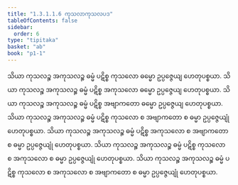 ```yaml
---
title: "1.3.1.1.6 ကုသလာကုသလပဒ"
tableOfContents: false
sidebar:
  order: 6
type: "tipitaka"
basket: "ab"
book: "p1-1"
---
```



<DynamicBreadcrumb />

<Division number="31" book="p1-1" e="ch" v="36" p="12">

<Paragraph number="65" book="p1-1">
သိယာ ကုသလဉ္စ အကုသလဉ္စ ဓမ္မံ ပဋိစ္စ ကုသလော ဓမ္မော ဥပ္ပဇ္ဇေယျ ဟေတုပစ္စယာ. သိယာ ကုသလဉ္စ အကုသလဉ္စ ဓမ္မံ ပဋိစ္စ အကုသလော ဓမ္မော ဥပ္ပဇ္ဇေယျ ဟေတုပစ္စယာ. သိယာ ကုသလဉ္စ အကုသလဉ္စ ဓမ္မံ ပဋိစ္စ အဗျာကတော ဓမ္မော ဥပ္ပဇ္ဇေယျ ဟေတုပစ္စယာ. သိယာ ကုသလဉ္စ အကုသလဉ္စ ဓမ္မံ ပဋိစ္စ ကုသလော စ အဗျာကတော စ ဓမ္မာ ဥပ္ပဇ္ဇေယျုံ ဟေတုပစ္စယာ. သိယာ ကုသလဉ္စ အကုသလဉ္စ ဓမ္မံ ပဋိစ္စ အကုသလော စ အဗျာကတော စ ဓမ္မာ ဥပ္ပဇ္ဇေယျုံ ဟေတုပစ္စယာ. သိယာ ကုသလဉ္စ အကုသလဉ္စ ဓမ္မံ ပဋိစ္စ ကုသလော စ အကုသလော စ ဓမ္မာ ဥပ္ပဇ္ဇေယျုံ ဟေတုပစ္စယာ. သိယာ ကုသလဉ္စ အကုသလဉ္စ ဓမ္မံ ပဋိစ္စ ကုသလော စ အကုသလော စ အဗျာကတော စ ဓမ္မာ ဥပ္ပဇ္ဇေယျုံ ဟေတုပစ္စယာ.
</Paragraph>
</Division>